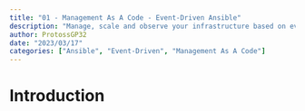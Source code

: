 ```yaml
---
title: "01 - Management As A Code - Event-Driven Ansible"
description: "Manage, scale and observe your infrastructure based on events"
author: ProtossGP32
date: "2023/03/17"
categories: ["Ansible", "Event-Driven", "Management As A Code"]
---
```

# Introduction
